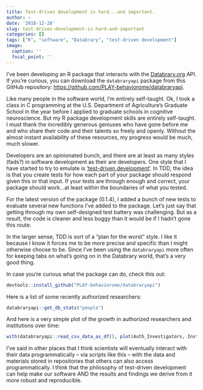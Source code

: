 ```yaml
---
title: Test-driven development is hard...and important.
author: ~
date: '2018-12-28'
slug: test-driven-development-is-hard-and-important
categories: []
tags: ["R", "software", "Databrary", "test-driven development"]
image:
  caption: ''
  focal_point: ''
---
```


I've been developing an R package that interacts with the [Databrary.org](https://databrary.org) API.
If you're curious, you can download the `databraryapi` package from this GitHub repository: <https://github.com/PLAY-behaviorome/databraryapi>.

Like many people in the software world, I'm entirely self-taught.
Ok, I took a class in C programming at the U.S. Department of Agriculture's Graduate School in the year before I applied to graduate schools in cognitive neuroscience.
But my R package development skills are entirely self-taught.
I must thank the incredibly generous geniuses who have gone before me and who share their code and their talents so freely and openly.
Without the almost instant availability of these resources, my progress would be much, much slower.

Developers are an opinionated bunch, and there are at least as many styles (fads?) in software development as their are developers.
One style that I have started to try to emulate is ['test-driven development'](https://en.wikipedia.org/wiki/Test-driven_development).
In TDD, the idea is that you create tests for how each part of your package should respond given this or that input.
If your tests are through enough and correct, your package should work...at least within the boundaries of what you tested.

For the latest version of the package (0.1.4), I added a bunch of new tests to evaluate several new functions I've added to the package.
Let's just say that getting through my own self-designed test battery was challenging.
But as a result, the code is cleaner and less buggy than it would be if I hadn't gone this route.

In the larger sense, TDD is sort of a "plan for the worst" style.
I like it because I know it forces me to be more precise and specific than I might otherwise choose to be.
Since I've been using the `databraryapi` more often for keeping tabs on what's going on in the Databrary world, that's a very good thing.

In case you're curious what the package can do, check this out:

```r
devtools::install_github("PLAY-behaviorome/databraryapi")
```

Here is a list of some recently authorized researchers:

```r
databraryapi::get_db_stats("people")
```

And here is a very simple plot of the growth in authorized researchers and institutions over time:

```r
with(databraryapi::read_csv_data_as_df(), plot(Auth_Investigators, Institutions))
```

I've said in other places that I think scientists will eventually interact with their data programmatically -- via scripts like this -- with the data and materials stored in repositories that others can also access programmatically.
I think that the philosophy of test-driven development can help make our software AND the results and findings we derive from it more robust and reproducible.
